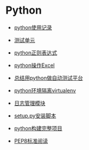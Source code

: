 =Python=
* [[./tips|python使用记录]]

* [[./unittest|测试单元]]
 
* [[./regular_exp|python正则表达式]]
 
* [[./excel|python操作Excel]]
 
* [[./autotest|总结用python做自动测试平台]] 
 
* [[./virtualenv|python环境隔离virtualenv]]
 
* [[日志管理模块]]
 
* [[./setup|setup.py安装脚本]]
 
* [[./project|python构建完整项目]]
 
* [[./pep8|PEP8标准阅读]]


